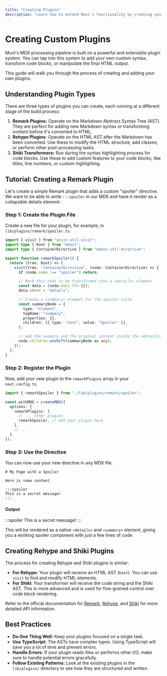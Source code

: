 ```yaml
---
title: "Creating Plugins"
description: "Learn how to extend Muni's functionality by creating your own custom Remark, Rehype, and Shiki plugins."
---
```


# Creating Custom Plugins

Muni's MDX processing pipeline is built on a powerful and extensible plugin system. You can tap into this system to add your own custom syntax, transform code blocks, or manipulate the final HTML output.

This guide will walk you through the process of creating and adding your own plugins.

## Understanding Plugin Types

There are three types of plugins you can create, each running at a different stage of the build process:

1.  **Remark Plugins:** Operate on the Markdown Abstract Syntax Tree (AST). They are perfect for adding new Markdown syntax or transforming content before it's converted to HTML.
2.  **Rehype Plugins:** Operate on the HTML AST after the Markdown has been converted. Use these to modify the HTML structure, add classes, or perform other post-processing tasks.
3.  **Shiki Transformers:** Run during the syntax highlighting process for code blocks. Use these to add custom features to your code blocks, like titles, line numbers, or custom highlighting.

## Tutorial: Creating a Remark Plugin

Let's create a simple Remark plugin that adds a custom "spoiler" directive. We want to be able to write `:::spoiler` in our MDX and have it render as a collapsible details element.

### Step 1: Create the Plugin File

Create a new file for your plugin, for example, in `lib/plugins/remark/spoiler.ts`.

```ts [lib/plugins/remark/spoiler.ts]
import { visit } from "unist-util-visit";
import type { Root } from "mdast";
import type { ContainerDirective } from "mdast-util-directive";

export function remarkSpoiler() {
  return (tree: Root) => {
    visit(tree, "containerDirective", (node: ContainerDirective) => {
      if (node.name !== "spoiler") return;

      // Mark this node to be transformed into a <details> element
      const data = (node.data ??= {});
      data.hName = "details";

      // Create a <summary> element for the spoiler title
      const summaryNode = {
        type: "element",
        tagName: "summary",
        properties: {},
        children: [{ type: "text", value: "Spoiler" }],
      };

      // Add the summary and the original content inside the <details>
      node.children.unshift(summaryNode as any);
    });
  };
}
```

### Step 2: Register the Plugin

Now, add your new plugin to the `remarkPlugins` array in your `next.config.ts`.

```ts [next.config.ts]
import { remarkSpoiler } from "./lib/plugins/remark/spoiler";

const withMDX = createMDX({
  options: {
    remarkPlugins: [
      // ... other plugins
      remarkSpoiler, // Add your plugin here
    ],
    // ...
  },
});
```

### Step 3: Use the Directive

You can now use your new directive in any MDX file.

```mdx
# My Page with a Spoiler

Here is some content.

:::spoiler
This is a secret message!
:::
```

#### Output

:::spoiler
This is a secret message!
:::

This will be rendered as a native `<details>` and `<summary>` element, giving you a working spoiler component with just a few lines of code.

## Creating Rehype and Shiki Plugins

The process for creating Rehype and Shiki plugins is similar:

- **For Rehype:** Your plugin will receive an HTML AST (`hast`). You can use `visit` to find and modify HTML elements.
- **For Shiki:** Your transformer will receive the code string and the Shiki AST. This is more advanced and is used for fine-grained control over code block rendering.

Refer to the official documentation for [Remark](https://github.com/remarkjs/remark/blob/main/doc/plugins.md), [Rehype](https://github.com/rehypejs/rehype/blob/main/doc/plugins.md), and [Shiki](https://shiki.style/guide/transformers) for more detailed API information.

## Best Practices

- **Do One Thing Well:** Keep your plugins focused on a single task.
- **Use TypeScript:** The ASTs have complex types. Using TypeScript will save you a lot of time and prevent errors.
- **Handle Errors:** If your plugin reads files or performs other I/O, make sure to handle potential errors gracefully.
- **Follow Existing Patterns:** Look at the existing plugins in the `lib/plugins/` directory to see how they are structured and written.
